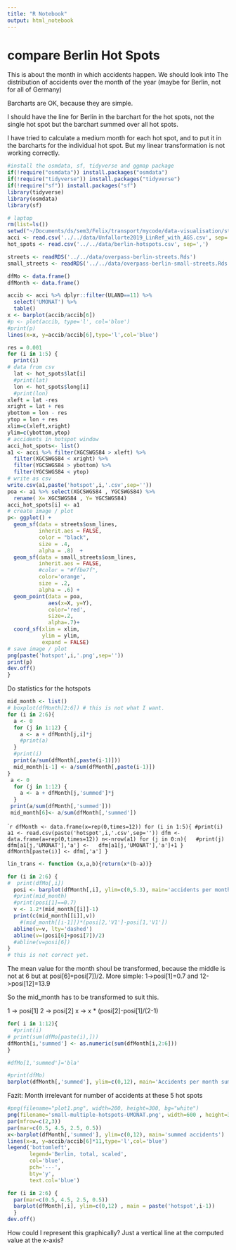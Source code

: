 ```yaml
---
title: "R Notebook"
output: html_notebook
---
```

# compare Berlin Hot Spots
This is about the month in which accidents happen.
We should look into The distribution of accidents over the month of the year (maybe for Berlin, not for all of Germany)

Barcharts are OK, because they are simple.

I should have the line for Berlin in the barchart for the hot spots, not the single hot spot but the barchart summed over all hot spots.

I have tried to calculate a medium month for each hot spot, and to put it in the barcharts for the individual hot spot. But my linear transformation is not working correctly.

```r
#install the osmdata, sf, tidyverse and ggmap package
if(!require("osmdata")) install.packages("osmdata")
if(!require("tidyverse")) install.packages("tidyverse")
if(!require("sf")) install.packages("sf")
library(tidyverse)
library(osmdata)
library(sf)
```

```r
# laptop
rm(list=ls())
setwd("~/Documents/ds/sem3/Felix/transport/mycode/data-visualisation/streets")
acci <- read.csv('../../data/Unfallorte2019_LinRef_with_AGS.csv', sep=';')
hot_spots <- read.csv('../../data/berlin-hotspots.csv', sep=',')
```

```r
streets <- readRDS('../../data/overpass-berlin-streets.Rds')
small_streets <- readRDS('../../data/overpass-berlin-small-streets.Rds')
```

```r
dfMo <- data.frame()
dfMonth <- data.frame()
```

```r
accib <- acci %>% dplyr::filter(ULAND==11) %>% 
  select('UMONAT') %>%
  table()
x <- barplot(accib/accib[6])
#p <- plot(accib, type='l', col='blue')
#print(p)
lines(x=x, y=accib/accib[6],type='l',col='blue')
```

```r
res = 0.001
for (i in 1:5) {
  print(i)
# data from csv
  lat <- hot_spots$lat[i]
  #print(lat)
  lon <- hot_spots$long[i]
  #print(lon)
xleft = lat -res
xright = lat + res
ybottom = lon - res
ytop = lon + res
xlim=c(xleft,xright)
ylim=c(ybottom,ytop)
# accidents in hotspot window
acci_hot_spots<- list()
a1 <- acci %>% filter(XGCSWGS84 > xleft) %>% 
  filter(XGCSWGS84 < xright) %>% 
  filter(YGCSWGS84 > ybottom) %>% 
  filter(YGCSWGS84 < ytop)
# write as csv
write.csv(a1,paste('hotspot',i,'.csv',sep=''))
poa <- a1 %>% select(XGCSWGS84 , YGCSWGS84) %>% 
  rename( X= XGCSWGS84 , Y= YGCSWGS84)
acci_hot_spots[i] <- a1
# create image / plot
p<- ggplot() +
  geom_sf(data = streets$osm_lines,
          inherit.aes = FALSE,
          color = "black",
          size = .4,
          alpha = .8)  +
  geom_sf(data = small_streets$osm_lines,
          inherit.aes = FALSE,
          #color = "#ffbe7f",
          color='orange',
          size = .2,
          alpha = .6) +
  geom_point(data = poa, 
             aes(x=X, y=Y), 
             color='red', 
             size=.2, 
             alpha=.7)+
  coord_sf(xlim = xlim, 
           ylim = ylim,
           expand = FALSE)
# save image / plot
png(paste('hotspot',i,'.png',sep=''))
print(p)
dev.off()
}

```
Do statistics for the hotspots
```r
mid_month <- list() 
# boxplot(dfMonth[2:6]) # this is not what I want.
for (i in 2:6){
  a <- 0
  for (j in 1:12) {
    a <- a + dfMonth[j,i]*j
    #print(a)
  }
  #print(i)
  print(a/sum(dfMonth[,paste(i-1)]))
  mid_month[i-1] <- a/sum(dfMonth[,paste(i-1)])
}
 a <- 0
  for (j in 1:12) {
    a <- a + dfMonth[j,'summed']*j
  }
 print(a/sum(dfMonth[,'summed']))
 mid_month[6]<- a/sum(dfMonth[,'summed'])
```

````r
dfMonth <- data.frame(x=rep(0,times=12))
for (i in 1:5){
#print(i)
a1 <- read.csv(paste('hotspot',i,'.csv',sep=''))
dfm <- data.frame(a=rep(0,times=12))
n<-nrow(a1)
for (j in 0:n){
  #print(j)
  dfm[a1[j,'UMONAT'],'a'] <-   dfm[a1[j,'UMONAT'],'a']+1 }
dfMonth[paste(i)] <- dfm[,'a']
}
```

```r
lin_trans <- function (x,a,b){return(x*(b-a))}

for (i in 2:6) {
#  print(dfMo[,i])
  posi <- barplot(dfMonth[,i], ylim=c(0,5.3), main='accidents per month at Berlin hot spot')
  #print(mid_month)
  #print(posi[1]==0.7)
  v <- 1.2*(mid_month[[i]]-1)
  print(c(mid_month[[i]],v))
    #(mid_month[[i-1]])*(posi[2,'V1']-posi[1,'V1'])
  abline(v=v, lty='dashed')
  abline(v=(posi[6]+posi[7])/2)
  #abline(v=posi[6])
}
# this is not correct yet.
```
The mean value for the month shoul be transformed, because the middle is not at 6 but at posi[6]+posi[7])/2. More simple: 1->posi[1]=0.7 and 12->posi[12]=13.9

So the mid_month has to be transformed to suit this.

1 -> posi[1]
2 -> posi[2]
x ->  x * (posi[2]-posi[1]/(2-1) 


```r
for( i in 1:12){
  #print(i)
# print(sum(dfMo[paste(i),]))
dfMonth[i,'summed'] <- as.numeric(sum(dfMonth[i,2:6]))
}

#dfMo[1,'summed']='bla'
```

```r
#print(dfMo)
barplot(dfMonth[,'summed'], ylim=c(0,12), main='Accidents per month summed over 5 hotspots')
```
Fazit: Month irrelevant for number of accidents at these 5 hot spots


```r
#png(filename="plot1.png", width=200, height=300, bg="white")
png(filename='small-multiple-hotspots-UMONAT.png', width=600 , height=300)
par(mfrow=c(2,3))
par(mar=c(0.5, 4.5, 2.5, 0.5))
x<-barplot(dfMonth[,'summed'], ylim=c(0,12), main='summed accidents')
lines(x=x, y=accib/accib[6]*11,type='l',col='blue')
legend('bottomleft',
       legend='Berlin, total, scaled', 
       col='blue', 
       pch='---',
       bty='y',
       text.col='blue')

for (i in 2:6) {
  par(mar=c(0.5, 4.5, 2.5, 0.5))
  barplot(dfMonth[,i], ylim=c(0,12) , main = paste('hotspot',i-1))
  }
dev.off()

```


How could I represent this graphically? Just a vertical line at the computed value at the x-axis?
